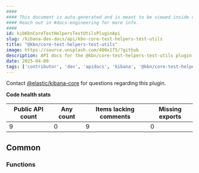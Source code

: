 ```yaml
---
####
#### This document is auto-generated and is meant to be viewed inside our experimental, new docs system.
#### Reach out in #docs-engineering for more info.
####
id: kibKbnCoreTestHelpersTestUtilsPluginApi
slug: /kibana-dev-docs/api/kbn-core-test-helpers-test-utils
title: "@kbn/core-test-helpers-test-utils"
image: https://source.unsplash.com/400x175/?github
description: API docs for the @kbn/core-test-helpers-test-utils plugin
date: 2025-04-09
tags: ['contributor', 'dev', 'apidocs', 'kibana', '@kbn/core-test-helpers-test-utils']
---
```




Contact [@elastic/kibana-core](https://github.com/orgs/elastic/teams/kibana-core) for questions regarding this plugin.

**Code health stats**

| Public API count  | Any count | Items lacking comments | Missing exports |
|-------------------|-----------|------------------------|-----------------|
| 9 | 0 | 9 | 0 |

## Common

### Functions
<DocDefinitionList data={kbnCoreTestHelpersTestUtilsObj.common.functions}/>

